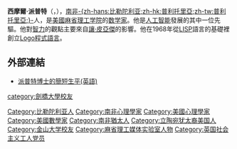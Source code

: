 {{NoteTA
|1=zh-cn:西摩; zh-tw:西摩爾; 
|2=zh-cn:佩珀特; zh-tw:派普特; 
}}
{{Infobox scientist
| name  = 西摩爾·派普特<br/>Seymour Papert
| image = Seymour Papert.jpg
| image_size =
| caption    = 
| birth_date  = {{Birth date|1928|2|29|mf=y}}
| birth_name = Seymour Aubrey Papert 
| birth_place = [[南非|南非]][[普利托利亞|普利托利亞]]
| death_date  = {{Death date and age|2016|7|31|1928|2|29|}}
| death_place = [[美國|美國]][[緬因州|緬因州]]藍山鎮
| nationality = [[美國|美國]]
| thesis1_url = http://www.worldcat.org/oclc/77568812
| thesis1_title =Sequential Convergence In Lattices With Special Reference To Modular And Subgroup Lattices
| thesis1_year = 1952
| thesis2_url = http://search.proquest.com/docview/301315242
| thesis2_title =The lattices of logic and topology
| thesis2_year = 1960
|awards        = [[馬可尼獎|馬可尼獎]]（1981）
| alma_mater = {{Plainlist|
* [[金山大學|金山大學]] (文學學士, 博士)<ref name=mathgene>{{MathGenealogy|id=20656}}</ref>
* [[劍橋大學|劍橋大學]] (博士)}}
| doctoral_advisor = {{link-en|法蘭克·斯米斯斯|Frank Smithies}}
| doctoral_students = {{Plainlist|
* {{link-en|艾迪特·哈雷爾·卡普頓|Idit Harel}}<ref name=mathgene/>
* {{link-en|卡爾·赫維特|Carl Hewitt}}<ref name=mathgene/>
* [[密契爾·瑞斯尼克|密契爾·瑞斯尼克]]<ref name=mathgene/>
* {{link-en|大衛·威廉森·沙弗爾|David Williamson Shaffer}}<ref name=mathgene/>
* [[傑拉德·傑伊·薩斯曼|傑拉德·傑伊·薩斯曼]]<ref name=mathgene/>
* [[特里·威諾格拉德|特里·威諾格拉德]]<ref name=mathgene/>}}
| known_for  = {{Plainlist|
* {{link-en|感知器（書）|Perceptrons (book)}}
* [[人工智慧|人工智慧]]
* [[Logo_(程序语言)|Logo程式語言]]
* [[每童一機|每童一機]]
* {{link-en|派普特原理|Papert's principle}}}}
| footnotes = 
| field = [[認知科學|認知科學]]<br/>[[教育|教育]]<br/>[[數學|數學]]<br/>[[電腦科學|電腦科學]]
| work_institutions = {{Plainlist|
* [[麻省理工學院|麻省理工學院]] 
* [[日內瓦大學|日內瓦大學]]
* [[巴黎大學|巴黎大學]]
* [[英國國家物理實驗室|英國國家物理實驗室]]}}
| website = {{URL|papert.org}}
| spouse = {{Plainlist|
* 多娜·施特勞斯
* {{link-en|安德魯拉·恩里克斯|Androula Henriques}}
* {{link-en|謝莉·塔克爾|Sherry Turkle}}
* {{link-en|蘇珊·馬西|Suzanne Massie}}
}}
}}
'''西摩爾·派普特'''（{{lang-en|Seymour Aubrey Papert}}，{{bd|1928年|2月29日|2016年|7月31日|catIdx=P}}），[[南非|南非]][[比勒陀利亞|-{zh-hans:比勒陀利亚;zh-hk:普利托里亞;zh-tw:普利托里亞;}-]]人，是[[美國|美國]][[麻省理工学院|麻省理工学院]]的[[數學家|数学家]]。他是[[人工智能|人工智能]]發展的其中一位先驅。他對[[智力|智力]]的觀點主要來自[[讓·皮亞傑|讓·皮亞傑]]的影響。他在1968年從[[LISP|LISP]]語言的基礎裡創立[[Logo程序设计语言|Logo程式語言]]。

==外部連結==

* [https://web.archive.org/web/20031202164000/http://papert.www.media.mit.edu/people/papert/ 派普特博士的簡短生平(英語)]

{{Authority control}}

{{DEFAULTSORT:Papert, Seymour}}
[[Category:比勒陀利亚人|Category:比勒陀利亚人]]
[[Category:南非心理學家|Category:南非心理學家]]
[[Category:美國心理學家|Category:美國心理學家]]
[[Category:美國數學家|Category:美國數學家]]
[[Category:南非猶太人|Category:南非猶太人]]
[[Category:立陶宛犹太裔美国人|Category:立陶宛犹太裔美国人]]
[[Category:金山大学校友|Category:金山大学校友]]
[[category:劍橋大學校友|category:劍橋大學校友]]
[[Category:麻省理工媒体实验室人物|Category:麻省理工媒体实验室人物]]
[[Category:英国社会主义工人党员|Category:英国社会主义工人党员]]